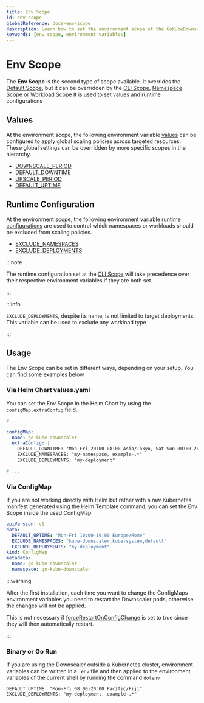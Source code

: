 ```yaml
---
title: Env Scope
id: env-scope
globalReference: docs-env-scope
description: Learn how to set the environment scope of the GoKubeDownscaler
keywords: [env scope, environment variables]
---
```



# Env Scope

The **Env Scope** is the second type of scope available.
It overrides the [Default Scope](ref:docs-default-scope), but it can be overridden by the [CLI Scope](ref:docs-cli-scope),
[Namespace Scope](ref:docs-namespace-scope) or [Workload Scope](ref:docs-workload-scope)
It is used to set values and runtime configurations

<HierarchyDiagram highlight="b" />

## Values

At the environment scope, the following environment variable [values](ref:docs-values)
can be configured to apply global scaling policies across targeted resources.
These global settings can be overridden by more specific scopes in the hierarchy.

- [DOWNSCALE_PERIOD](ref:docs-values#downscale-period)
- [DEFAULT_DOWNTIME](ref:docs-values#downtime)
- [UPSCALE_PERIOD](ref:docs-values#upscale-period)
- [DEFAULT_UPTIME](ref:docs-values#uptime)

## Runtime Configuration

At the environment scope, the following environment variable [runtime configurations](ref:docs-runtime-configuration) are used to
control which namespaces or workloads should be excluded from scaling policies.

- [EXCLUDE_NAMESPACES](ref:docs-runtime-configuration#exclude-namespaces)
- [EXCLUDE_DEPLOYMENTS](ref:docs-runtime-configuration#exclude-deployments)

:::note

The runtime configuration set at the [CLI Scope](ref:docs-cli-scope#values)
will take precedence over their respective environment variables if they are both set.

:::

:::info

`EXCLUDE_DEPLOYMENTS`, despite its name, is not limited to target deployments.
This variable can be used to exclude any workload type

:::

## Usage

The Env Scope can be set in different ways, depending on your setup.
You can find some examples below

### Via Helm Chart values.yaml

You can set the Env Scope in the Helm Chart by using the `configMap.extraConfig` field.

```yaml title="values.yaml"
# ...

configMap:
  name: go-kube-downscaler
  extraConfig: |
    DEFAULT_DOWNTIME: "Mon-Fri 20:00-08:00 Asia/Tokyo, Sat-Sun 00:00-24:00 Asia/Tokyo"
    EXCLUDE_NAMESPACES: "my-namespace, example-.*"
    EXCLUDE_DEPLOYMENTS: "my-deployment"

# ...
```

### Via ConfigMap

If you are not working directly with Helm but rather with a raw Kubernetes manifest generated using the Helm Template
command, you can set the Env Scope inside the used ConfigMap

```yaml title="ConfigMap"
apiVersion: v1
data:
  DEFAULT_UPTIME: "Mon-Fri 10:00-19:00 Europe/Rome"
  EXCLUDE_NAMESPACES: "kube-downscaler,kube-system,default"
  EXCLUDE_DEPLOYMENTS: "my-deployment"
kind: ConfigMap
metadata:
  name: go-kube-downscaler
  namespace: go-kube-downscaler
```

:::warning

After the first installation, each time you want to change the ConfigMaps environment variables you need to restart the
Downscaler pods, otherwise the changes will not be applied.

This is not necessary if [forceRestartOnConfigChange](ref:docs-helm-force-restart-on-config-change) is set to true
since they will then automatically restart.

:::

### Binary or Go Run

If you are using the Downscaler outside a Kubernetes cluster, environment variables can be written in a `.env` file
and then applied to the environment variables of the current shell by running the command `dotenv`

```text title=".env"
DEFAULT_UPTIME: "Mon-Fri 08:00-20:00 Pacific/Fiji"
EXCLUDE_DEPLOYMENTS: "my-deployment, example-.*"
```
